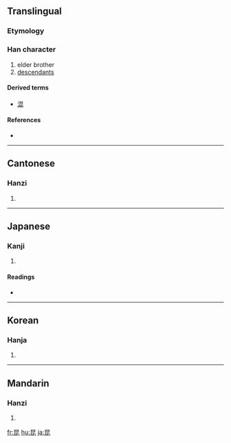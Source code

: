 {{also|皆}}

==Translingual==
===Etymology===
{{Han compound|ls=ic|日|比}}

===Han character===
{{Han char|rn=72|rad=日|as=04|sn=8|four=6071<sub>1</sub>|canj=日心心 (APP)|ids=⿱[[日]][[比]]}}

# elder brother
# [[descendants]]

====Derived terms====
* [[混]]

====References====
* {{Han ref|kx=0490.390|dkj=13792|dj=0852.090|hdz=21489.090|uh=6606|ud=26118|bh=A9F8|bd=43512}}

----

==Cantonese==

===Hanzi===
{{yue-hanzi|jyut=|y=gwan1}}

# {{defn|Cantonese}}

----

==Japanese==

===Kanji===
{{ja-kanji|grade=c|rs=日04}}

# {{defn|Japanese}}

====Readings====
* {{ja-readings|on=[[こん]] (kon)|kun=[[あに]] (ani)}}

----

==Korean==

===Hanja===
{{ko-hanja|hangeul=[[곤]], [[혼]]|eumhun=|rv=gon, hon|mr=kon, hon|y=kon, hon}}

# {{defn|Korean}}

----

==Mandarin==

===Hanzi===
{{cmn-hanzi|pin=[[kūn]] ([[kun1]])|wg=k'un<sup>1</sup>}}

# {{defn|Mandarin}}

[[fr:昆]]
[[hu:昆]]
[[ja:昆]]
